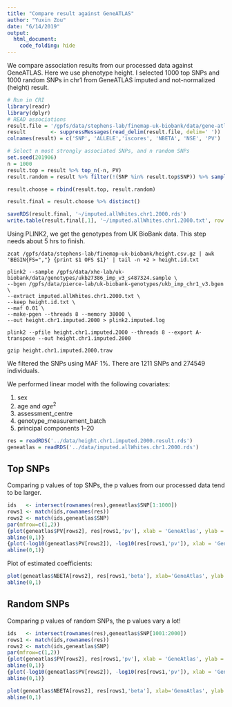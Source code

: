 ```yaml
---
title: "Compare result against GeneATLAS"
author: "Yuxin Zou"
date: "6/14/2019"
output: 
  html_document:
    code_folding: hide
---
```


We compare association results from our processed data against GeneATLAS. Here we use phenotype height. I selected 1000 top SNPs and 1000 random SNPs in chr1 from GeneATLAS imputed and not-normalized (height) result.

```r
# Run in CRI
library(readr)
library(dplyr)
# READ associations
result.file = '/gpfs/data/stephens-lab/finemap-uk-biobank/data/gene-atlas/height/imputed/not-normalized/imputed.allWhites.50-0.0.chr1.csv.gz'
result        <- suppressMessages(read_delim(result.file, delim=' '))
colnames(result) = c('SNP', 'ALLELE','iscores', 'NBETA', 'NSE', 'PV')

# Select n most strongly associated SNPs, and n random SNPs
set.seed(201906)
n = 1000
result.top = result %>% top_n(-n, PV)
result.random = result %>% filter(!(SNP %in% result.top$SNP)) %>% sample_n(n, replace = F)

result.choose = rbind(result.top, result.random)

result.final = result.choose %>% distinct()

saveRDS(result.final, '~/imputed.allWhites.chr1.2000.rds')
write.table(result.final[,1], '~/imputed.allWhites.chr1.2000.txt', row.names = FALSE, col.names = FALSE, quote = FALSE)
```

Using PLINK2, we get the genotypes from UK BioBank data. This step needs about 5 hrs to finish.
```
zcat /gpfs/data/stephens-lab/finemap-uk-biobank/height.csv.gz | awk 'BEGIN{FS=","} {print $1 OFS $1}' | tail -n +2 > height.id.txt

plink2 --sample /gpfs/data/xhe-lab/uk-biobank/data/genotypes/ukb27386_imp_v3_s487324.sample \
--bgen /gpfs/data/pierce-lab/uk-biobank-genotypes/ukb_imp_chr1_v3.bgen \
--extract imputed.allWhites.chr1.2000.txt \
--keep height.id.txt \
--maf 0.01 \
--make-pgen --threads 8 --memory 38000 \
--out height.chr1.imputed.2000 > plink2.imputed.log

plink2 --pfile height.chr1.imputed.2000 --threads 8 --export A-transpose --out height.chr1.imputed.2000

gzip height.chr1.imputed.2000.traw
```

We filtered the SNPs using MAF 1%. There are 1211 SNPs and 274549 individuals.

We performed linear model with the following covariates:

1. sex
2. age and $age^2$
3. assessment_centre
4. genotype_measurement_batch
5. principal components 1–20

```r
res = readRDS('../data/height.chr1.imputed.2000.result.rds')
geneatlas = readRDS('../data/imputed.allWhites.chr1.2000.rds')
```

## Top SNPs

Comparing p values of top SNPs, the p values from our processed data tend to be larger.
```r
ids   <- intersect(rownames(res),geneatlas$SNP[1:1000])
rows1 <- match(ids,rownames(res))
rows2 <- match(ids,geneatlas$SNP)
par(mfrow=c(1,2))
{plot(geneatlas$PV[rows2], res[rows1,'pv'], xlab = 'GeneAtlas', ylab = 'result', main='p values')
abline(0,1)}
{plot(-log10(geneatlas$PV[rows2]), -log10(res[rows1,'pv']), xlab = 'GeneAtlas', ylab = 'result', main='-log10(p values)')
abline(0,1)}
```

Plot of estimated coefficients:
```r
plot(geneatlas$NBETA[rows2], res[rows1,'beta'], xlab='GeneAtlas', ylab = 'result', main = 'beta')
abline(0,1)
```

## Random SNPs

Comparing p values of random SNPs, the p values vary a lot!
```r
ids   <- intersect(rownames(res),geneatlas$SNP[1001:2000])
rows1 <- match(ids,rownames(res))
rows2 <- match(ids,geneatlas$SNP)
par(mfrow=c(1,2))
{plot(geneatlas$PV[rows2], res[rows1,'pv'], xlab = 'GeneAtlas', ylab = 'result', main='p values')
abline(0,1)}
{plot(-log10(geneatlas$PV[rows2]), -log10(res[rows1,'pv']), xlab = 'GeneAtlas', ylab = 'result', main='-log10(p values)')
abline(0,1)}

```

```r
plot(geneatlas$NBETA[rows2], res[rows1,'beta'], xlab='GeneAtlas', ylab = 'result', main='beta')
abline(0,1)
```

